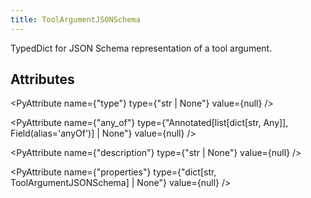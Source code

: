 ```yaml
---
title: ToolArgumentJSONSchema
---
```


TypedDict for JSON Schema representation of a tool argument.

## Attributes

<PyAttribute name={"type"} type={"str | None"} value={null} />

<PyAttribute
  name={"any_of"}
  type={"Annotated[list[dict[str, Any]], Field(alias='anyOf')] | None"}
  value={null}
/>

<PyAttribute name={"description"} type={"str | None"} value={null} />

<PyAttribute
  name={"properties"}
  type={"dict[str, ToolArgumentJSONSchema] | None"}
  value={null}
/>
